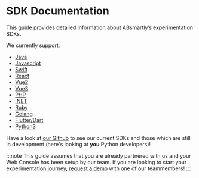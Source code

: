 # SDK Documentation

This guide provides detailed information about ABsmartly’s experimentation
SDKs.

We currently support:

- [Java](https://www.github.com/absmartly/java-sdk)
- [Javascript](https://www.github.com/absmartly/javascript-sdk)
- [Swift](https://www.github.com/absmartly/swift-sdk)
- [React](https://www.github.com/absmartly/react-sdk)
- [Vue2](https://www.github.com/absmartly/vue2-sdk)
- [Vue3](https://www.github.com/absmartly/vue3-sdk)
- [PHP](https://www.github.com/absmartly/php-sdk)
- [.NET](https://www.github.com/absmartly/dotnet-sdk)
- [Ruby](https://www.github.com/absmartly/ruby-sdk)
- [Golang](https://www.github.com/absmartly/go-sdk)
- [Flutter/Dart](https://www.github.com/absmartly/flutter-sdk)
- [Python3](https://www.github.com/absmartly/python3-sdk)

Have a look at [our Github](https://github.com/absmartly) to see our current
SDKs and those which are still in development (here's looking at **you** Python
developers)!

:::note
This guide assumes that you are already partnered with us and your Web Console
has been setup by our team. If you are looking to start your experimentation
journey, [request a demo](https://absmartly.com/elite-experimenter) with one of our
teammembers!
:::
